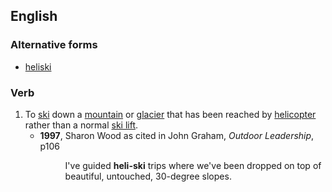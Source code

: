 ==English==

===Alternative forms===

* [[heliski]]

===Verb===
{{en-verb|heli-ski|ing}}

# To [[ski]] down a [[mountain]] or [[glacier]] that has been reached by [[helicopter]] rather than a normal [[ski lift]].
#*'''1997''', Sharon Wood as cited in John Graham, ''Outdoor Leadership'', p106
#*:I've guided '''heli-ski''' trips where we've been dropped on top of beautiful, untouched, 30-degree slopes.